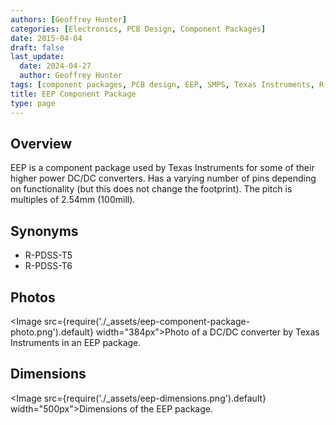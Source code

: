```yaml
---
authors: [Geoffrey Hunter]
categories: [Electronics, PCB Design, Component Packages]
date: 2015-04-04
draft: false
last_update:
  date: 2024-04-27
  author: Geoffrey Hunter
tags: [component packages, PCB design, EEP, SMPS, Texas Instruments, R-PDSS-T5, R-PDSS-T6]
title: EEP Component Package
type: page
---
```


## Overview

EEP is a component package used by Texas Instruments for some of their higher power DC/DC converters. Has a varying number of pins depending on functionality (but this does not change the footprint). The pitch is multiples of 2.54mm (100mill).

## Synonyms

* R-PDSS-T5
* R-PDSS-T6

## Photos

<Image src={require('./_assets/eep-component-package-photo.png').default} width="384px">Photo of a DC/DC converter by Texas Instruments in an EEP package.</Image>

## Dimensions

<Image src={require('./_assets/eep-dimensions.png').default} width="500px">Dimensions of the EEP package.</Image>

